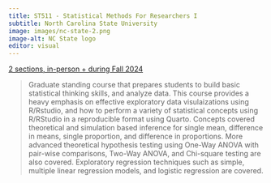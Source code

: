 ```yaml
---
title: ST511 - Statistical Methods For Researchers I
subtitle: North Carolina State University
image: images/nc-state-2.png
image-alt: NC State logo
editor: visual
---
```


[2 sections, in-person + during Fall 2024](https://st511-01.github.io/st511-f24-1/)

> Graduate standing course that prepares students to build basic statistical thinking skills, and analyze data. This course provides a heavy emphasis on effective exploratory data visulaizations using R/Rstudio, and how to perform a variety of statistical concepts using R/RStudio in a reproducible format using Quarto. Concepts covered theoretical and simulation based inference for single mean, difference in means, single proportion, and difference in proportions. More advanced theoretical hypothesis testing using One-Way ANOVA with pair-wise comparisons, Two-Way ANOVA, and Chi-square testing are also covered. Exploratory regression techniques such as simple, multiple linear regression models, and logistic regression are covered. 
